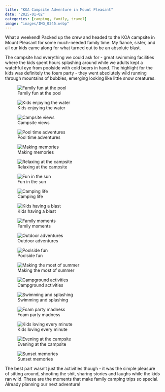 ```yaml
---
title: "KOA Campsite Adventure in Mount Pleasant"
date: "2025-01-02"
categories: [camping, family, travel]
image: "images/IMG_0345.webp"
---
```


What a weekend! Packed up the crew and headed to the KOA campsite in Mount Pleasant for some much-needed family time. My fiancé, sister, and all our kids came along for what turned out to be an absolute blast.

The campsite had everything we could ask for - great swimming facilities where the kids spent hours splashing around while we adults kept a watchful eye from poolside with cold beers in hand. The highlight for the kids was definitely the foam party - they went absolutely wild running through mountains of bubbles, emerging looking like little snow creatures.

![Family fun at the pool](images/IMG_0341.webp)

![Kids enjoying the water](images/IMG_0344.webp)

![Campsite views](images/IMG_0345.webp)

![Pool time adventures](images/IMG_0353.webp)

![Making memories](images/IMG_0355.webp)

![Relaxing at the campsite](images/IMG_0356.webp)

![Fun in the sun](images/IMG_0359.webp)

![Camping life](images/IMG_0361.webp)

![Kids having a blast](images/IMG_0372.webp)

![Family moments](images/IMG_0373.webp)

![Outdoor adventures](images/IMG_0375.webp)

![Poolside fun](images/IMG_0381.webp)

![Making the most of summer](images/IMG_0382.webp)

![Campground activities](images/IMG_7301.webp)

![Swimming and splashing](images/IMG_8534.webp)

![Foam party madness](images/IMG_8536.webp)

![Kids loving every minute](images/IMG_8646.webp)

![Evening at the campsite](images/IMG_8658.webp)

![Sunset memories](images/IMG_8772.webp)

The best part wasn't just the activities though - it was the simple pleasure of sitting around, shooting the shit, sharing stories and laughs while the kids ran wild. These are the moments that make family camping trips so special. Already planning our next adventure!